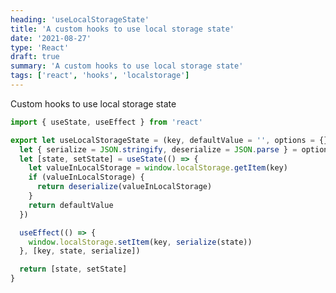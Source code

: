 ```yaml
---
heading: 'useLocalStorageState'
title: 'A custom hooks to use local storage state'
date: '2021-08-27'
type: 'React'
draft: true
summary: 'A custom hooks to use local storage state'
tags: ['react', 'hooks', 'localstorage']
---
```


Custom hooks to use local storage state

```js
import { useState, useEffect } from 'react'

export let useLocalStorageState = (key, defaultValue = '', options = {}) => {
  let { serialize = JSON.stringify, deserialize = JSON.parse } = options
  let [state, setState] = useState(() => {
    let valueInLocalStorage = window.localStorage.getItem(key)
    if (valueInLocalStorage) {
      return deserialize(valueInLocalStorage)
    }
    return defaultValue
  })

  useEffect(() => {
    window.localStorage.setItem(key, serialize(state))
  }, [key, state, serialize])

  return [state, setState]
}
```
